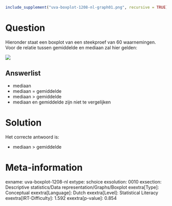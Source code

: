 ```r
include_supplement("uva-boxplot-1208-nl-graph01.png", recursive = TRUE)
```

Question
========

Hieronder staat een boxplot van een steekproef van 60 waarnemingen.\
Voor de relatie tussen gemiddelde en mediaan zal hier gelden:

![](uva-boxplot-1208-nl-graph01.png)

Answerlist
----------

* mediaan
* mediaan = gemiddelde
* mediaan > gemiddelde
* mediaan en gemiddelde zijn niet te vergelijken

Solution
========

Het correcte antwoord is: 

* mediaan > gemiddelde

Meta-information
================
exname: uva-boxplot-1208-nl
extype: schoice
exsolution: 0010
exsection: Descriptive statistics/Data representation/Graphs/Boxplot
exextra[Type]: Conceptual
exextra[Language]: Dutch
exextra[Level]: Statistical Literacy
exextra[IRT-Difficulty]: 1.592
exextra[p-value]: 0.854
